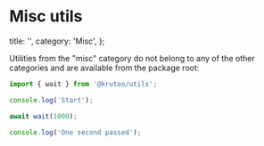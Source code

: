 # Misc utils

  title: '',
  category: 'Misc',
};

Utilities from the "misc" category do not belong to any of the other categories and are available from the package root:

```ts
import { wait } from '@krutoo/utils';

console.log('Start');

await wait(1000);

console.log('One second passed');
```
